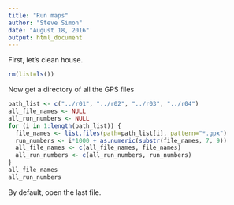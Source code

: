 ```yaml
---
title: "Run maps"
author: "Steve Simon"
date: "August 18, 2016"
output: html_document
---
```


First, let's clean house.

```r
rm(list=ls())
```

Now get a directory of all the GPS files

```r
path_list <- c("../r01", "../r02", "../r03", "../r04")
all_file_names <- NULL
all_run_numbers <- NULL
for (i in 1:length(path_list)) {
  file_names <- list.files(path=path_list[i], pattern="*.gpx")
  run_numbers <- i*1000 + as.numeric(substr(file_names, 7, 9))
  all_file_names <- c(all_file_names, file_names)
  all_run_numbers <- c(all_run_numbers, run_numbers)
}
all_file_names
all_run_numbers
```

By default, open the last file.